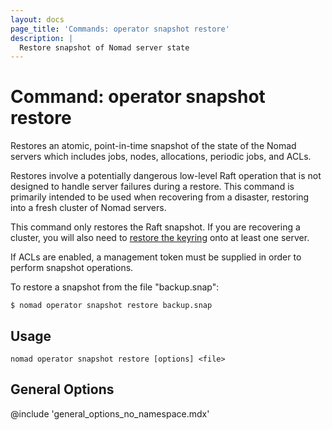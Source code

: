 ```yaml
---
layout: docs
page_title: 'Commands: operator snapshot restore'
description: |
  Restore snapshot of Nomad server state
---
```


# Command: operator snapshot restore

Restores an atomic, point-in-time snapshot of the state of the Nomad servers
which includes jobs, nodes, allocations, periodic jobs, and ACLs.

Restores involve a potentially dangerous low-level Raft operation that is not
designed to handle server failures during a restore. This command is primarily
intended to be used when recovering from a disaster, restoring into a fresh
cluster of Nomad servers.

This command only restores the Raft snapshot. If you are recovering a cluster,
you will also need to [restore the keyring][] onto at least one server.

If ACLs are enabled, a management token must be supplied in order to perform
snapshot operations.

To restore a snapshot from the file "backup.snap":

```shell-session
$ nomad operator snapshot restore backup.snap
```

## Usage

```plaintext
nomad operator snapshot restore [options] <file>
```

## General Options

@include 'general_options_no_namespace.mdx'

[outage recovery]: /nomad/tutorials/manage-clusters/outage-recovery
[restore the keyring]: /nomad/docs/operations/key-management#restoring-the-keyring-from-backup
